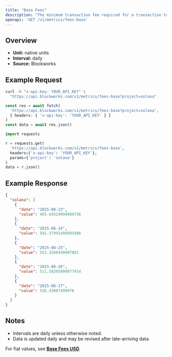 ```yaml
---
title: "Base Fees"
description: "The minimum transaction fee required for a transaction to be included in a block"
openapi: 'GET /v1/metrics/fees-base'
---
```


## Overview

- **Unit:** native units
- **Interval:** daily
- **Source:** Blockworks

## Example Request

<CodeGroup>

```bash cURL
curl -H "x-api-key: YOUR_API_KEY" \
  "https://api.blockworks.com/v1/metrics/fees-base?project=solana"
```

```typescript TypeScript
const res = await fetch(
  'https://api.blockworks.com/v1/metrics/fees-base?project=solana',
  { headers: { 'x-api-key': 'YOUR_API_KEY' } }
)
const data = await res.json()
```

```python Python
import requests

r = requests.get(
  'https://api.blockworks.com/v1/metrics/fees-base',
  headers={'x-api-key': 'YOUR_API_KEY'},
  params={'project': 'solana'}
)
data = r.json()
```

</CodeGroup>

## Example Response

```json
{
  "solana": [
    {
      "date": "2025-08-23",
      "value": 465.64324999989736
    },
    {
      "date": "2025-08-24",
      "value": 501.37991499985486
    },
    {
      "date": "2025-08-25",
      "value": 553.3260449997881
    },
    {
      "date": "2025-08-26",
      "value": 511.58265999977914
    },
    {
      "date": "2025-08-27",
      "value": 536.43087499976
    }
  ]
}
```

## Notes
- Intervals are daily unless otherwise noted.
- Data is updated daily and may be revised after late-arriving data.


<Note>For fiat values, see **[Base Fees USD](./fees-base-usd)**.</Note>